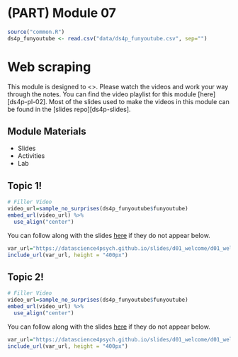 # (PART) Module 07 {-}

```r
source("common.R")
ds4p_funyoutube <- read.csv("data/ds4p_funyoutube.csv", sep="")
```

# Web scraping

This module is designed to <>. Please watch the videos and work your way through the notes. You can find the video playlist for this module [here][ds4p-pl-02]. Most of the slides used to make the videos in this module can be found in the [slides repo][ds4p-slides].


## Module Materials

* Slides
<!-- 
  * [Tidy data and data wrangling](https://datascience4psych.github.io/slides/d01_welcome/d01_welcome.html)
  * [Joining data from multiple sources](https://datascience4psych.github.io/slides/d01_welcome/d01_welcome.html)
-->  
* Activities
<!-- 
  * [Star Wars!](https://github.com/DataScience4Psych/ae-03-starwars-dataviz)
-->  
* Lab
<!-- 
	* [302-nobel-laureates]
-->  

## Topic 1!

```r
# Filler Video
video_url=sample_no_surprises(ds4p_funyoutube$funyoutube)
embed_url(video_url) %>%
  use_align("center")
```

You can follow along with the slides [here](https://datascience4psych.github.io/slides/d01_welcome/d01_welcome.html) if they do not appear below.

```r
var_url="https://datascience4psych.github.io/slides/d01_welcome/d01_welcome.html"
include_url(var_url, height = "400px")
```


## Topic 2!

```r
# Filler Video
video_url=sample_no_surprises(ds4p_funyoutube$funyoutube)
embed_url(video_url) %>%
  use_align("center")
```

You can follow along with the slides [here](https://datascience4psych.github.io/slides/d01_welcome/d01_welcome.html) if they do not appear below.

```r
var_url="https://datascience4psych.github.io/slides/d01_welcome/d01_welcome.html"
include_url(var_url, height = "400px")
```


<!-- 

## Activity 03: Star Wars!

```r
var_url="https://datascience4psych.github.io/slides/d04_ggplot2/d04_ggplot2.html#19"
include_url(var_url, height = "400px")
```

You can find the materials for the Star Wars activity [here](https://github.com/DataScience4Psych/ae-03-starwars-dataviz). The compiled version should look something like the following...

```r
var_url="https://datascience4psych.github.io/ae-03-starwars-dataviz/starwars.html"
include_url(var_url, height = "400px")
```
-->